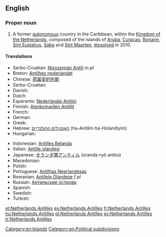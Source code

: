 {{wikipedia}}
==English==

===Proper noun===
{{en-proper noun|head=[[Netherlands]] [[Antilles]]}}

# A former [[autonomous]] country in the Caribbean, within the [[Kingdom of the Netherlands]], composed of the islands of [[Aruba]], [[Curaçao]], [[Bonaire]], [[Sint Eustatius]], [[Saba]] and [[Sint Maarten]], [[dissolve]]d in 2010.

====Translations====
{{rfc-tsort|duplicate language: Serbo-Croatian}}
{{trans-top|former autonomous territory}}
* Serbo-Croatian: [[Nizozemski Antili]] ''m pl''
* Breton: [[Antilhez nederlandat]]
* Chinese: [[荷属安的列斯]]
* Serbo-Croatian: {{t-|sh|Nizozemski Antili}}
* Danish: {{t-|da|Nederlandske Antiller}}
* Dutch: {{t+|nl|Nederlandse Antillen}}
* Esperanto: [[Nederlandaj Antiloj]]
* Finnish: [[Alankomaiden Antillit]]
* French: {{t+|fr|Antilles néerlandaises}}
* German: {{t+|de|Niederländische Antillen}}
* Greek: {{t+|el|Ολλανδικές Αντίλλες|f|p|sc=Grek}}
* Hebrew: [[האנטילים ההולנדיים]] (ha-Antilim ha-Holandiyim)
* Hungarian: {{t+|hu|Holland Antillák}}
{{trans-mid}}
* Indonesian: [[Antilles Belanda]]
* Italian: [[Antille olandesi]]
* Japanese: [[オランダ領アンティル]] (oranda-ryō antiru)
* Macedonian: {{t-|mk|Холандски Антили|p|tr=Hólandski Antíli}}
* Polish: {{t+|pl|Antyle Holenderskie}}
* Portuguese: [[Antilhas Neerlandesas]]
* Romanian: [[Antilele Olandeze]] ''f pl''
* Russian: [[Антильские острова]]
* Spanish: {{t+|es|Antillas Neerlandesas}}
* Swedish: {{t+|sv|Nederländska Antillerna}}
* Turkish: {{t+|tr|Hollanda Antilleri}}
{{trans-bottom}}

[[Category:en:Islands]]
[[Category:en:Political subdivisions]]

[[et:Netherlands Antilles]]
[[es:Netherlands Antilles]]
[[fr:Netherlands Antilles]]
[[hu:Netherlands Antilles]]
[[pl:Netherlands Antilles]]
[[sv:Netherlands Antilles]]
[[tr:Netherlands Antilles]]